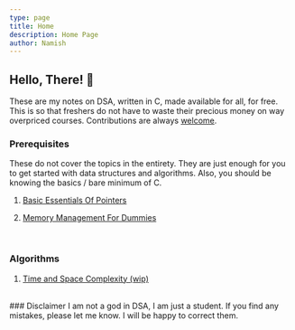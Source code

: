 ```yaml
---
type: page
title: Home
description: Home Page
author: Namish
---
```


## Hello, There! 👋

These are my notes on DSA, written in C, made available for all, for free. This is so that freshers do not have to waste their precious money on way overpriced courses. Contributions are always [welcome](https://github.com/namishh/algochan).

### Prerequisites

These do not cover the topics in the entirety. They are just enough for you to get started with data structures and algorithms. Also, you should be knowing the basics / bare minimum of C.
<br/>

01.  [Basic Essentials Of Pointers](/pre/pointers)

<div className="seperator">
</div>

02.  [Memory Management For Dummies](/pre/memory)

<br/>

### Algorithms

01.  [Time and Space Complexity (wip)](/algo/complexity)


<br/>
### Disclaimer
I am not a god in DSA, I am just a student. If you find any mistakes, please let me know. I will be happy to correct them.
